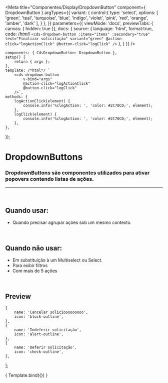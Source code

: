 
<Meta
	title="Componentes/Display/DropdownButton"
	component={ DropdownButton }
	argTypes={{
		variant: {
			control:{
				type: 'select',
				options: [
					'green',
					'teal',
					'turquoise',
					'blue',
					'indigo',
					'violet',
					'pink',
					'red',
					'orange',
					'amber',
					'dark'
				],
			}
		},
	}}
	parameters={{
		viewMode: 'docs',
		previewTabs: { canvas: { hidden: true }},
		docs: {
			source: {
				language: 'html',
				format:true,
				code: /*html*/ 
`<cds-dropdown-button
	:items="items"
	:secondary="true"
	text="Finalizar solicitação"
	variant="green"
	@action-click="logActionClick"
	@button-click="logClick"
/>`
			},
		}
	}}
/>

	components: { CdsDropdownButton: DropdownButton },
	setup() {
		return { args };
	},
	template: /*html*/ `
		<cds-dropdown-button
			v-bind="args"
			@action-click="logActionClick"
			@button-click="logClick"
		/>`,
	methods: {
		logActionClick(element) {
			console.info('%clogAction: ', 'color: #2C70CD;', element);
		},
		logClick(element) {
			console.info('%clogAction: ', 'color: #2C70CD;', element);
		},
	},
});


# DropdownButtons

### DropdownButtons são componentes utilizados para ativar popovers contendo listas de ações.
---
<br />

## Quando usar:
- Quando precisar agrupar ações sob um mesmo contexto.

<br />

## Quando não usar:
- Em substituição à um Multiselect ou Select.
- Para exibir filtros
- Com mais de 5 ações

<br />

## Preview

	{
		name: 'Cancelar soliciooooooooo',
		icon: 'block-outline',
	},
	{
		name: 'Indeferir solicitação',
		icon: 'alert-outline',
	},
	{
		name: 'Deferir solicitação',
		icon: 'check-outline',
	},
];

<Canvas>
	<Story
		name="DropdownButton"
		args={{
			text: 'Finalizar solicitação',
			items: items,
			variant: 'green',
			secondary: true,
		}}
	>
		{ Template.bind({}) }
	</Story>
</Canvas>

<ArgsTable story="DropdownButton" />
